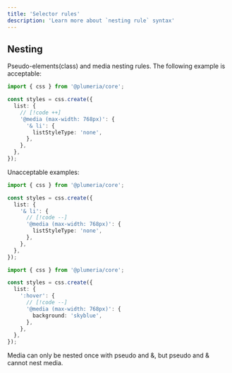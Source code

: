 ```yaml
---
title: 'Selector rules'
description: 'Learn more about `nesting rule` syntax'
---
```



## Nesting
Pseudo-elements(class) and media nesting rules. The following example is acceptable:

```ts title="TypeScript" {1}
import { css } from '@plumeria/core';

const styles = css.create({
  list: {
    // [!code ++]
    '@media (max-width: 768px)': {
      '& li': {
        listStyleType: 'none',
      },
    },
  },
});
```



<Callout type="error" title="error cases">
  Unacceptable examples:
</Callout>

```ts title="TypeScript" {1}
import { css } from '@plumeria/core';

const styles = css.create({
  list: {
    '& li': {
      // [!code --]
      '@media (max-width: 768px)': {
        listStyleType: 'none',
      },
    },
  },
});
```

```ts title="TypeScript" {1}
import { css } from '@plumeria/core';

const styles = css.create({
  list: {
    ':hover': {
      // [!code --]
      '@media (max-width: 768px)': {
        background: 'skyblue',
      },
    },
  },
});
```


<Callout type="info" title="Nesting Restrictions">
  Media can only be nested once with pseudo and &, but pseudo and & cannot nest media.
</Callout>

<Cards>
  <Card title="See more about API create" href="/docs/api-reference/create" />
</Cards>